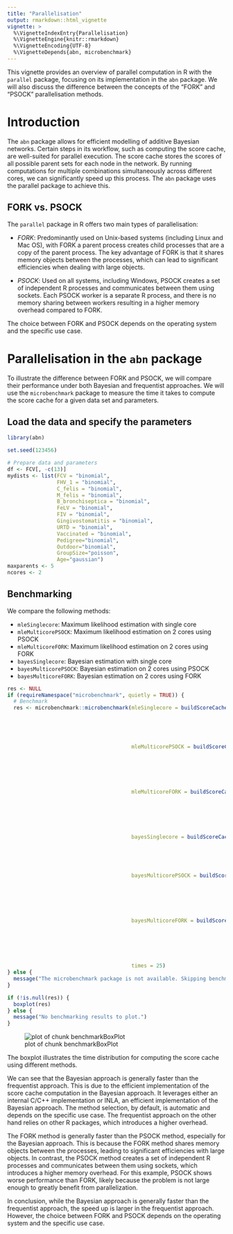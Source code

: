 ```yaml
---
title: "Parallelisation"
output: rmarkdown::html_vignette
vignette: >
  %\VignetteIndexEntry{Parallelisation}
  %\VignetteEngine{knitr::rmarkdown}
  %\VignetteEncoding{UTF-8}
  %\VignetteDepends{abn, microbenchmark}
---
```




This vignette provides an overview of parallel computation in R with the `parallel` package, focusing on its implementation in the `abn` package.
We will also discuss the difference between the concepts of the "FORK" and "PSOCK" parallelisation methods.

# Introduction

The `abn` package allows for efficient modelling of additive Bayesian networks.
Certain steps in its workflow, such as computing the score cache, are well-suited for parallel execution.
The score cache stores the scores of all possible parent sets for each node in the network.
By running computations for multiple combinations simultaneously across different cores, we can significantly speed up this process.
The `abn` package uses the parallel package to achieve this.

## FORK vs. PSOCK

The `parallel` package in R offers two main types of parallelisation:

- *FORK*: Predominantly used on Unix-based systems (including Linux and Mac OS), with FORK a parent process creates child processes that are a copy of the parent process.
The key advantage of FORK is that it shares memory objects between the processes, which can lead to significant efficiencies when dealing with large objects.

- *PSOCK*: Used on all systems, including Windows, PSOCK creates a set of independent R processes and communicates between them using sockets.
Each PSOCK worker is a separate R process, and there is no memory sharing between workers resulting in a higher memory overhead compared to FORK.

The choice between FORK and PSOCK depends on the operating system and the specific use case.

# Parallelisation in the `abn` package

To illustrate the difference between FORK and PSOCK, we will compare their performance under both Bayesian and frequentist approaches.
We will use the `microbenchmark` package to measure the time it takes to compute the score cache for a given data set and parameters.

## Load the data and specify the parameters


``` r
library(abn)

set.seed(123456)
```


``` r
# Prepare data and parameters
df <- FCV[, -c(13)]
mydists <- list(FCV = "binomial",
                FHV_1 = "binomial",
                C_felis = "binomial",
                M_felis = "binomial",
                B_bronchiseptica = "binomial",
                FeLV = "binomial",
                FIV = "binomial",
                Gingivostomatitis = "binomial",
                URTD = "binomial",
                Vaccinated = "binomial",
                Pedigree="binomial",
                Outdoor="binomial",
                GroupSize="poisson",
                Age="gaussian")
maxparents <- 5
ncores <- 2
```

## Benchmarking

We compare the following methods:

- `mleSinglecore`: Maximum likelihood estimation with single core
- `mleMulticorePSOCK`: Maximum likelihood estimation on 2 cores using PSOCK
- `mleMulticoreFORK`: Maximum likelihood estimation on 2 cores using FORK
- `bayesSinglecore`: Bayesian estimation with single core
- `bayesMulticorePSOCK`: Bayesian estimation on 2 cores using PSOCK
- `bayesMulticoreFORK`: Bayesian estimation on 2 cores using FORK


``` r
res <- NULL
if (requireNamespace("microbenchmark", quietly = TRUE)) {
  # Benchmark
  res <- microbenchmark::microbenchmark(mleSinglecore = buildScoreCache(data.df = df,
                                                                        data.dists = mydists,
                                                                        method = "mle",
                                                                        max.parents = maxparents,
                                                                        control = build.control(method = "mle",
                                                                                                ncores = 1)),
                                        mleMulticorePSOCK = buildScoreCache(data.df = df,
                                                                            data.dists = mydists,
                                                                            method = "mle",
                                                                            max.parents = maxparents,
                                                                            control = build.control(method = "mle",
                                                                                                    ncores = ncores,
                                                                                                    cluster.type = "PSOCK")),
                                        mleMulticoreFORK = buildScoreCache(data.df = df,
                                                                           data.dists = mydists,
                                                                           method = "mle",
                                                                           max.parents = maxparents,
                                                                           control = build.control(method = "mle",
                                                                                                   ncores = ncores,
                                                                                                   cluster.type = "FORK")),
                                        bayesSinglecore = buildScoreCache(data.df = df,
                                                                          data.dists = mydists,
                                                                          method = "bayes",
                                                                          max.parents = maxparents,
                                                                          control = build.control(method = "bayes",
                                                                                                  ncores = 1)),
                                        bayesMulticorePSOCK = buildScoreCache(data.df = df,
                                                                              data.dists = mydists,
                                                                              method = "bayes",
                                                                              max.parents = maxparents,
                                                                              control = build.control(method = "bayes",
                                                                                                      ncores = ncores,
                                                                                                      cluster.type = "PSOCK")),
                                        bayesMulticoreFORK = buildScoreCache(data.df = df,
                                                                             data.dists = mydists,
                                                                             method = "bayes",
                                                                             max.parents = maxparents,
                                                                             control = build.control(method = "bayes",
                                                                                                     ncores = ncores,
                                                                                                     cluster.type = "FORK")),
                                        times = 25)
} else {
  message("The microbenchmark package is not available. Skipping benchmarking.")
}
```


``` r
if (!is.null(res)) {
  boxplot(res)
} else {
  message("No benchmarking results to plot.")
}
```

![plot of chunk benchmarkBoxPlot](benchmarkBoxPlot-1.png)

The boxplot illustrates the time distribution for computing the score cache using different methods.

We can see that the Bayesian approach is generally faster than the frequentist approach.
This is due to the efficient implementation of the score cache computation in the Bayesian approach.
It leverages either an internal C/C++ implementation or INLA, an efficient implementation of the Bayesian approach. The method selection, by default, is automatic and depends on the specific use case.
The frequentist approach on the other hand relies on other R packages, which introduces a higher overhead.

The FORK method is generally faster than the PSOCK method, especially for the Bayesian approach.
This is because the FORK method shares memory objects between the processes, leading to significant efficiencies with large objects.
In contrast, the PSOCK method creates a set of independent R processes and communicates between them using sockets, which introduces a higher memory overhead.
For this example, PSOCK shows worse performance than FORK, likely because the problem is not large enough to greatly benefit from parallelization.

In conclusion, while the Bayesian approach is generally faster than the frequentist approach, the speed up is larger in the frequentist approach.
However, the choice between FORK and PSOCK depends on the operating system and the specific use case.
